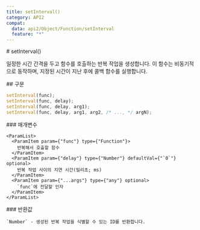```yaml
---
title: setInterval()
category: API2
compat:
  data: api2/Object/Function/setInterval
  feature: "*"
---
```


<Section>
  # setInterval()

  일정한 시간 간격을 두고 함수를 호출하는 반복 작업을 생성합니다. 이 함수는 비동기적으로 동작하며, 지정된 시간이 지난 후에 콜백 함수를 실행합니다.
</Section>
<Section>
  ## 구문

  ~~~js
  setInterval(func);
  setInterval(func, delay);
  setInterval(func, delay, arg1);
  setInterval(func, delay, arg1, arg2, /* ..., */ argN);
  ~~~

  <Section>
    ### 매개변수

    <ParamList>
      <ParamItem param={"func"} type={"Function"}>
        반복해서 호출할 함수
      </ParamItem>
      <ParamItem param={"delay"} type={"Number"} defaultVal={"`0`"} optional>
        반복 작업 사이의 지연 시간(밀리초; ms)
      </ParamItem>
      <ParamItem param={"...args"} type={"any"} optional>
        `func`에 전달할 인자
      </ParamItem>
    </ParamList>
  </Section>
  <Section>
    ### 반환값

    `Number` - 생성된 반복 작업을 식별할 수 있는 ID를 반환합니다.
  </Section>
</Section>